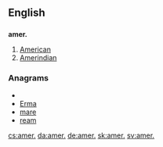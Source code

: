 ==English==
==={{abbreviation}}===
'''amer.'''
# [[American]]
# [[Amerindian]]

===Anagrams===
* {{alphagram|aemr}}
* [[Erma#English|Erma]]
* [[mare#English|mare]]
* [[ream#English|ream]]

[[cs:amer.]]
[[da:amer.]]
[[de:amer.]]
[[sk:amer.]]
[[sv:amer.]]